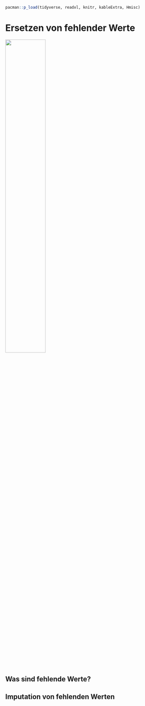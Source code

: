 ```r
pacman::p_load(tidyverse, readxl, knitr, kableExtra, Hmisc)
```

# Ersetzen von fehlender Werte

![](images/caution.png){fig-align="center" width="50%"}

## Was sind fehlende Werte?

## Imputation von fehlenden Werten

